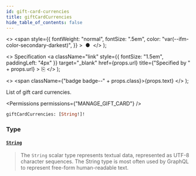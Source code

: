 ```yaml
---
id: gift-card-currencies
title: giftCardCurrencies
hide_table_of_contents: false
---
```


  <>
    <span
      style={{
        fontWeight: "normal",
        fontSize: ".5em",
        color: "var(--ifm-color-secondary-darkest)",
      }}
    >
      &nbsp;●&nbsp;
    </span>
  </>
);

  <>
    Specification
    <a
      className="link"
      style={{ fontSize: "1.5em", paddingLeft: "4px" }}
      target="\_blank"
      href={props.url}
      title={"Specified by " + props.url}
    >
      ⎘
    </a>
  </>
);

  <>
    <span className={"badge badge--" + props.class}>{props.text}</span>
  </>
);

List of gift card currencies.

<Badge text="Added in Saleor 3.1" class="secondary margin-bottom--sm" />

<FeaturePreview />

<Permissions permissions={"MANAGE_GIFT_CARD"} />

```graphql
giftCardCurrencies: [String!]!
```

### Type

#### [`String`](../../../api-reference/miscellaneous/scalars/string) <Badge class="secondary" text="scalar"/> <Badge class="secondary" text="miscellaneous"/>

> The `String` scalar type represents textual data, represented as UTF-8 character sequences. The String type is most often used by GraphQL to represent free-form human-readable text.


